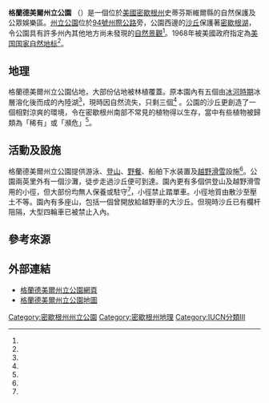{{Infobox protected area
| name = 格蘭德美爾州立公園
| iucn_category = III
| iucn_ref = <ref name="IUCN1">{{cite web|title=Grand Mere State Park|url=https://www.protectedplanet.net/grand-mere-state-park|website=Protected Planet|publisher=IUCN|accessdate=March 27, 2020|archive-date=2018-02-19|archive-url=https://web.archive.org/web/20180219090134/https://www.protectedplanet.net/grand-mere-state-park|dead-url=no}}</ref>
| photo = Grand Mere Beach.jpg
| photo_caption = 格蘭德美爾州立公園的一個沙灘
| photo_width = 200
| map = USA Michigan
| map_caption = 格蘭德美爾州立公園位置
| map_width = 280
| relief = 1
| location = {{le|林肯鎮區|Lincoln Charter Township, Michigan|林肯鎮區}}<br>[[贝林县_(密歇根州)|贝林县]]
| nearest_town = {{le|史蒂芬斯維爾縣|Stevensville, Michigan|史蒂芬斯維爾縣}}
| coordinates = {{coords|42|00|30|N|86|32|20|W|display=inline, title}}
| coords_ref = {{cite gnis|2377444|Grand Mere State Park}}
| elevation = {{convert|587|ft}} <ref name=gnis>{{cite gnis|2377444|Grand Mere State Park}}</ref>
| designation = {{le|密歇根州立公园列表|List of Michigan state parks|密歇根州立公园}}
| area =  {{convert|985|acre}}
| established = 1973<ref name=mdnr3/>
| visitation_num = 
| visitation_year = 
| administrator = {{le|密歇根州自然资源部|Michigan Department of Natural Resources}}
| world_heritage_site = 
| website = [http://www.michigandnr.com/parksandtrails/Details.aspx?id=450&type=SPRK Grand Mere State Park]
| embedded1 = {{designation list | embed = yes
  | designation1 = NNL
  | designation1_date = 1968
  }}
}}

'''格蘭德美爾州立公園''' （{{lang|en|Grand Mere State Park}}）是一個位於[[美國|美國]][[密歇根州|密歇根州]]史蒂芬斯維爾縣的自然保護及公眾娛樂區。[[州立公园|州立公園]]位於[[94號州際公路|94號州際公路]]旁，公園西邊的[[沙丘|沙丘]]保護著[[密歇根湖|密歇根湖]]，令公園具有許多州內其他地方尚未發現的[[自然景觀|自然景觀]]<ref name=mdnr/>。1968年被美國政府指定為[[美国国家自然地标|美国国家自然地标]]<ref name=nnl/>。

==地理==
格蘭德美爾州立公園佔地{{convert|985|acre|km2|adj=on}}，大部份佔地被林植覆蓋。原本園內有五個由[[冰河時期|冰河時期]]冰層溶化後而成的內陸湖<ref name=du/>，現時因自然流失，只剩三個<ref name=mdnr2/> 。公園的沙丘更創造了一個相對涼爽的環境，令在密歇根州南部不常見的植物得以生存，當中有些植物被歸類為「稀有」或「瀕危」<ref name=du/>。

==活動及設施==
格蘭德美爾州立公園提供游泳、[[登山|登山]]、[[野餐|野餐]]、船舶下水装置及[[越野滑雪|越野滑雪]]設施<ref name=mdnr/>。公園兩英里外有一個沙灘，徒步走過沙丘便可到達。園內更有多個供登山及越野滑雪用的小徑，但大部份均無人保養或駐守<ref name=du/>，小徑禁止踏單車。小徑地質由散沙至壓土不等。園內有多座山，包括一個曾開放給越野車的大沙丘。但現時沙丘已有欄杆阻隔，大型四輪車已被禁止入內。

==參考來源==
{{reflist|refs
<ref name=nnl>{{cite web |url=https://www.nps.gov/subjects/nnlandmarks/site.htm?Site=GRME-MI |title=Grand Mere Lakes |work=National Natural Landmarks |publisher=National Park Service |accessdate=February 18, 2018 |archive-date=2019-07-13 |archive-url=https://web.archive.org/web/20190713081628/https://www.nps.gov/subjects/nnlandmarks/site.htm?Site=GRME-MI |dead-url=no }}</ref>

<ref name=mdnr>{{cite web |url=http://www.michigandnr.com/parksandtrails/Details.aspx?id=450&type=SPRK |title=Grand Mere State Park |publisher=Michigan Department of Natural Resources |accessdate=February 18, 2018 |archive-date=2019-11-03 |archive-url=https://web.archive.org/web/20191103210353/http://www.michigandnr.com/parksandtrails/Details.aspx?id=450&type=SPRK |dead-url=no }}</ref>

<ref name=mdnr2>{{cite web |url=https://www.michigan.gov/dnr/0,4570,7-350-79133_79200_31427-54007--,00.html |title=Grand Mere |series=Natural Areas |publisher=Michigan Department of Natural Resources |accessdate=March 27, 2020 |archive-date=2020-07-20 |archive-url=https://web.archive.org/web/20200720120333/https://www.michigan.gov/dnr/0,4570,7-350-79133_79200_31427-54007--,00.html |dead-url=no }}</ref>

<ref name=mdnr3>{{cite web |url=https://www.michigan.gov/documents/dnr/DatesEstablished_650313_7.pdf |title=When were Michigan state parks and recreation areas established? |publisher=Michigan Department of Natural Resources |accessdate=March 27, 2020 |archive-date=2019-04-19 |archive-url=https://web.archive.org/web/20190419131756/https://www.michigan.gov/documents/dnr/DatesEstablished_650313_7.pdf |dead-url=no }}</ref>

<ref name=du>DuFresne, Jim (2005). [https://books.google.com/books?id=Wg1W4aIgm-wC&pg=PA30 ''The Complete Guide to Michigan Sand Dunes''],  pp. 30-32.  The University of Michigan Press.047203118X</ref>
}}

==外部連結==
{{commons category|Grand Mere State Park}}
*[http://www.michigandnr.com/parksandtrails/Details.aspx?id=450&type=SPRK 格蘭德美爾州立公園網頁] {{Wayback|url=http://www.michigandnr.com/parksandtrails/Details.aspx?id=450&type=SPRK |date=20191103210353 }} 
*[http://www.michigandnr.com/Publications/PDFS/RecreationCamping/grand_mere_map.pdf 格蘭德美爾州立公園地圖] {{Wayback|url=http://www.michigandnr.com/Publications/PDFS/RecreationCamping/grand_mere_map.pdf |date=20160705132640 }}

[[Category:密歇根州州立公園|Category:密歇根州州立公園]]
[[Category:密歇根州地理|Category:密歇根州地理]]
[[Category:IUCN分類III|Category:IUCN分類III]]